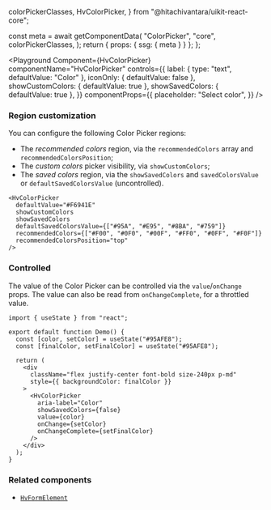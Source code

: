   colorPickerClasses,
  HvColorPicker,
} from "@hitachivantara/uikit-react-core";


  const meta = await getComponentData(
    "ColorPicker",
    "core",
    colorPickerClasses,
  );
  return { props: { ssg: { meta } } };
};

<Description />

<Page>

<Playground
  Component={HvColorPicker}
  componentName="HvColorPicker"
  controls={{
    label: { type: "text", defaultValue: "Color" },
    iconOnly: { defaultValue: false },
    showCustomColors: { defaultValue: true },
    showSavedColors: { defaultValue: true },
  }}
  componentProps={{
    placeholder: "Select color",
  }}
/>

### Region customization

You can configure the following Color Picker regions:

- The _recommended colors_ region, via the `recommendedColors` array and `recommendedColorsPosition`;
- The _custom colors_ picker visibility, via `showCustomColors`;
- The _saved colors_ region, via the `showSavedColors` and `savedColorsValue` or `defaultSavedColorsValue` (uncontrolled).

```tsx live
<HvColorPicker
  defaultValue="#F6941E"
  showCustomColors
  showSavedColors
  defaultSavedColorsValue={["#95A", "#E95", "#8BA", "#759"]}
  recommendedColors={["#F00", "#0F0", "#00F", "#FF0", "#0FF", "#F0F"]}
  recommendedColorsPosition="top"
/>
```

### Controlled

The value of the Color Picker can be controlled via the `value`/`onChange` props.
The value can also be read from `onChangeComplete`, for a throttled value.

```tsx live
import { useState } from "react";

export default function Demo() {
  const [color, setColor] = useState("#95AFE8");
  const [finalColor, setFinalColor] = useState("#95AFE8");

  return (
    <div
      className="flex justify-center font-bold size-240px p-md"
      style={{ backgroundColor: finalColor }}
    >
      <HvColorPicker
        aria-label="Color"
        showSavedColors={false}
        value={color}
        onChange={setColor}
        onChangeComplete={setFinalColor}
      />
    </div>
  );
}
```

### Related components

- [`HvFormElement`](/components/form-element)

</Page>

